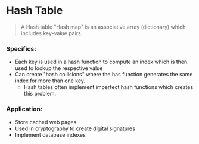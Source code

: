 # Hash Table

> A Hash table "Hash map" is an associative array (dictionary) which includes key-value pairs.

### Specifics:

- Each key is used in a hash function to compute an index which is then used to lookup the respective value
- Can create "hash collisions" where the has function generates the same index for more than one key.
  - Hash tables often implement imperfect hash functions which creates this problem.

### Application:

- Store cached web pages
- Used in cryptography to create digital signatures
- Implement database indexes
